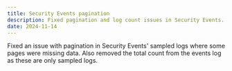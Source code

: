 ```yaml
---
title: Security Events pagination
description: Fixed pagination and log count issues in Security Events.
date: 2024-11-14
---
```


Fixed an issue with pagination in Security Events' sampled logs where some pages were missing data. Also removed the total count from the events log as these are only sampled logs.
